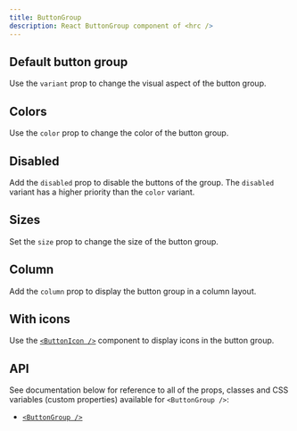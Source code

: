 ```yaml
---
title: ButtonGroup
description: React ButtonGroup component of <hrc />
---
```



## Default button group

Use the `variant` prop to change the visual aspect of the button group.

<Demo layout="grid" className="responsive-group with-last-centered">
  <Demos.ButtonGroupDefault />
</Demo>

<SourceCode code={defaultCode} title="default.tsx" />

## Colors

Use the `color` prop to change the color of the button group.

<Demo layout="grid" className="responsive-group with-inner-grid">
  <Demos.ButtonGroupColors />
</Demo>

<SourceCode code={colorsCode} title="colors.tsx" />

## Disabled

Add the `disabled` prop to disable the buttons of the group. The `disabled`
variant has a higher priority than the `color` variant.

<Demo layout="grid" className="responsive-group with-toggle">
  <Demos.ButtonGroupDisabled client:load />
</Demo>

<SourceCodeWithDisabled code={disabledCode} title="disabled.tsx" />

## Sizes

Set the `size` prop to change the size of the button group.

<Demo>
  <Demos.ButtonGroupSizes />
</Demo>

<SourceCode code={sizesCode} title="sizes.tsx" />

## Column

Add the `column` prop to display the button group in a column layout.

<Demo layout="grid" className="responsive-group with-inner-flex">
  <Demos.ButtonGroupColumn />
</Demo>

<SourceCode code={columnCode} title="column.tsx" />

## With icons

Use the [`<ButtonIcon />`](../button-icon)  component to display icons in the
button group.

<Demo layout="grid" className="responsive-group with-last-centered">
  <Demos.ButtonGroupWithIcons />
</Demo>

<SourceCode code={iconsCode} title="with-icons.tsx" />

## API

See documentation below for reference to all of the props, classes and CSS
variables (custom properties) available for `<ButtonGroup />`:

- [`<ButtonGroup />`](/hrc/api/button-group)
